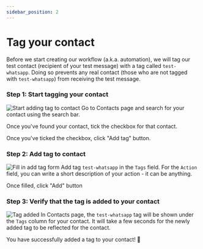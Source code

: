 ```yaml
---
sidebar_position: 2
---
```


# Tag your contact
Before we start creating our workflow (a.k.a. automation), we will tag our test contact (recipient of your test message)
with a tag called `test-whatsapp`. Doing so prevents any real contact (those who are not tagged with `test-whatsapp`) from 
receiving the test message.

### Step 1: Start tagging your contact
![Start adding tag to contact](/img/tutorial/getting-started/create-whatsapp-automation/tag-your-contact/create-whatsapp-automation-find-contact-to-add-tag-to.png)
Go to Contacts page and search for your contact using the search bar.

Once you've found your contact, tick the checkbox for that contact.

Once you've ticked the checkbox, click "Add tag" button.

### Step 2: Add tag to contact
![Fill in add tag form](/img/tutorial/getting-started/create-whatsapp-automation/tag-your-contact/create-whatsapp-automation-add-tag-to-contact.png)
Add tag `test-whatsapp` in the `Tags` field. For the `Action` field, you can write a short description of your action - it can be anything.

Once filled, click "Add" button

### Step 3: Verify that the tag is added to your contact
![Tag added](/img/tutorial/getting-started/create-whatsapp-automation/tag-your-contact/create-whatsapp-automation-tag-added.png)
In Contacts page, the `test-whatsapp` tag will be shown under the `Tags` column for your contact. It will take a few seconds for the newly added tag to be reflected for the contact.

You have successfully added a tag to your contact! 🎉